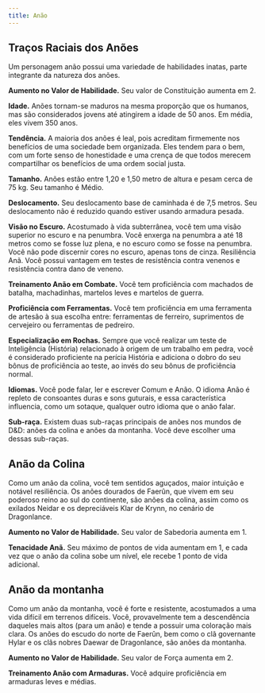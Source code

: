 ```yaml
---
title: Anão
---
```


## Traços Raciais dos Anões

Um personagem anão possui uma variedade de habilidades inatas, parte integrante da natureza dos anões.

**Aumento no Valor de Habilidade.** Seu valor de Constituição aumenta em 2.

**Idade.** Anões tornam-se maduros na mesma proporção que os humanos, mas são considerados jovens até atingirem a idade de 50 anos. Em média, eles vivem 350 anos.

**Tendência.** A maioria dos anões é leal, pois acreditam firmemente nos benefícios de uma sociedade bem organizada. Eles tendem para o bem, com um forte senso de honestidade e uma crença de que todos merecem compartilhar os benefícios de uma ordem social justa.

**Tamanho.** Anões estão entre 1,20 e 1,50 metro de altura e pesam cerca de 75 kg. Seu tamanho é Médio.

**Deslocamento.** Seu deslocamento base de caminhada é de 7,5 metros. Seu deslocamento não é reduzido quando estiver usando armadura pesada.

**Visão no Escuro.** Acostumado à vida subterrânea, você tem uma visão superior no escuro e na penumbra. Você enxerga na penumbra a até 18 metros como se fosse luz plena, e no escuro como se fosse na penumbra. Você não pode discernir cores no escuro, apenas tons de cinza. Resiliência Anã. Você possui vantagem em testes de resistência contra venenos e resistência contra dano de veneno.

**Treinamento Anão em Combate.** Você tem proficiência com machados de batalha, machadinhas, martelos leves e martelos de guerra.

**Proficiência com Ferramentas.** Você tem proficiência em uma ferramenta de artesão à sua escolha
entre: ferramentas de ferreiro, suprimentos de cervejeiro ou ferramentas de pedreiro.

**Especialização em Rochas.** Sempre que você realizar um teste de Inteligência (História) relacionado à origem de um trabalho em pedra, você é considerado proficiente na perícia História e adiciona o dobro do seu bônus de proficiência ao teste, ao invés do seu bônus de proficiência normal.

**Idiomas.** Você pode falar, ler e escrever Comum e Anão. O idioma Anão é repleto de consoantes duras e sons guturais, e essa característica influencia, como um sotaque, qualquer outro idioma que o anão falar.

**Sub-raça.** Existem duas sub-raças principais de anões nos mundos de D&D: anões da colina e anões da montanha. Você deve escolher uma dessas sub-raças.

## Anão da Colina

Como um anão da colina, você tem sentidos aguçados, maior intuição e notável resiliência. Os anões dourados de Faerûn, que vivem em seu poderoso reino ao sul do continente, são anões da colina, assim como os exilados Neidar e os depreciáveis Klar de Krynn, no cenário de Dragonlance.

**Aumento no Valor de Habilidade.** Seu valor de Sabedoria aumenta em 1.

**Tenacidade Anã.** Seu máximo de pontos de vida aumentam em 1, e cada vez que o anão da colina sobe um nível, ele recebe 1 ponto de vida adicional.

## Anão da montanha

Como um anão da montanha, você é forte e resistente, acostumados a uma vida difícil em terrenos difíceis. Você, provavelmente tem a descendência daqueles mais altos (para um anão) e tende a possuir uma coloração mais clara. Os anões do escudo do norte de Faerûn, bem como o clã governante Hylar e os clãs nobres Daewar de Dragonlance, são anões da montanha.

**Aumento no Valor de Habilidade.** Seu valor de Força aumenta em 2.

**Treinamento Anão com Armaduras.** Você adquire proficiência em armaduras leves e médias.

